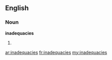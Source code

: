 ==English==
===Noun===
'''inadequacies'''
# {{plural of|[[inadequacy]]}}

[[ar:inadequacies]]
[[fr:inadequacies]]
[[my:inadequacies]]